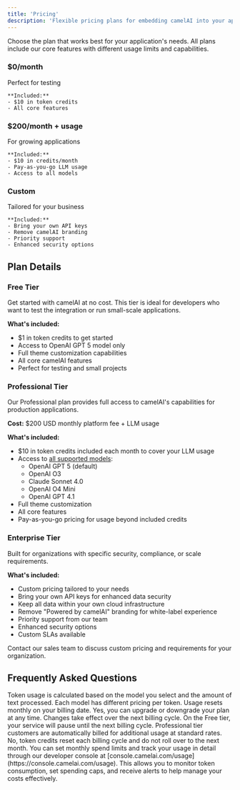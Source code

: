 ```yaml
---
title: 'Pricing'
description: 'Flexible pricing plans for embedding camelAI into your applications'
---
```


Choose the plan that works best for your application's needs. All plans include our core features with different usage limits and capabilities.

<CardGroup cols={3}>
  <Card title="Free" icon="circle-dollar">
    <h3 className="text-2xl font-bold mb-2">$0<span className="text-sm font-normal">/month</span></h3>
    <p className="text-gray-600 mb-4">Perfect for testing</p>
    
    **Included:**
    - $10 in token credits
    - All core features
  </Card>
  
  <Card title="Professional" icon="rocket">
    <h3 className="text-2xl font-bold mb-2">$200<span className="text-sm font-normal">/month + usage</span></h3>
    <p className="text-gray-600 mb-4">For growing applications</p>
    
    **Included:**
    - $10 in credits/month
    - Pay-as-you-go LLM usage
    - Access to all models
  </Card>
  
  <Card title="Enterprise" icon="building">
    <h3 className="text-2xl font-bold mb-2">Custom</h3>
    <p className="text-gray-600 mb-4">Tailored for your business</p>
    
    **Included:**
    - Bring your own API keys
    - Remove camelAI branding
    - Priority support
    - Enhanced security options
  </Card>
</CardGroup>

## Plan Details

### Free Tier
Get started with camelAI at no cost. This tier is ideal for developers who want to test the integration or run small-scale applications.

**What's included:**
- $1 in token credits to get started
- Access to OpenAI GPT 5 model only
- Full theme customization capabilities
- All core camelAI features
- Perfect for testing and small projects

### Professional Tier
Our Professional plan provides full access to camelAI's capabilities for production applications.

**Cost:** \$200 USD monthly platform fee + LLM usage

**What's included:**
- $10 in token credits included each month to cover your LLM usage
- Access to [all supported models](/dev_api/model-selection-guide):
  - OpenAI GPT 5 (default)
  - OpenAI O3
  - Claude Sonnet 4.0
  - OpenAI O4 Mini
  - OpenAI GPT 4.1
- Full theme customization
- All core features
- Pay-as-you-go pricing for usage beyond included credits

### Enterprise Tier
Built for organizations with specific security, compliance, or scale requirements.

**What's included:**
- Custom pricing tailored to your needs
- Bring your own API keys for enhanced data security
- Keep all data within your own cloud infrastructure
- Remove "Powered by camelAI" branding for white-label experience
- Priority support from our team
- Enhanced security options
- Custom SLAs available

<Card title="Ready for Enterprise?" icon="phone" href="https://cal.com/ipr-camelai/book-a-demo">
  Contact our sales team to discuss custom pricing and requirements for your organization.
</Card>

## Frequently Asked Questions

<AccordionGroup>
  <Accordion title="How is token usage calculated?">
    Token usage is calculated based on the model you select and the amount of text processed. Each model has different pricing per token. Usage resets monthly on your billing date.
  </Accordion>
  
  <Accordion title="Can I change plans anytime?">
    Yes, you can upgrade or downgrade your plan at any time. Changes take effect over the next billing cycle.
  </Accordion>
  
  <Accordion title="What happens if I exceed my token credits?">
    On the Free tier, your service will pause until the next billing cycle. Professional tier customers are automatically billed for additional usage at standard rates.
  </Accordion>
  
  <Accordion title="Do unused credits roll over?">
    No, token credits reset each billing cycle and do not roll over to the next month.
  </Accordion>
  
  <Accordion title="How can I control and monitor my spending?">
    You can set monthly spend limits and track your usage in detail through our developer console at [console.camelai.com/usage](https://console.camelai.com/usage). This allows you to monitor token consumption, set spending caps, and receive alerts to help manage your costs effectively.
  </Accordion>
</AccordionGroup> 